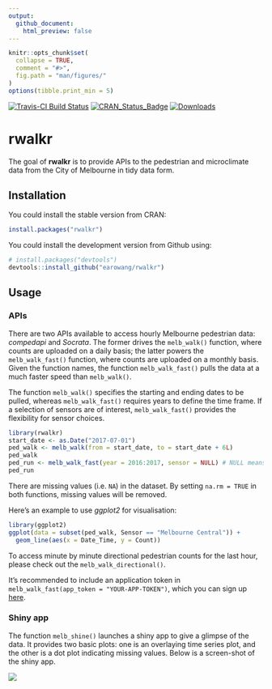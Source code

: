 ```yaml
---
output:
  github_document:
    html_preview: false
---
```


<!-- README.md is generated from README.Rmd. Please edit that file -->

```r
knitr::opts_chunk$set(
  collapse = TRUE,
  comment = "#>",
  fig.path = "man/figures/"
)
options(tibble.print_min = 5)
```

[![Travis-CI Build Status](https://travis-ci.org/earowang/rwalkr.svg?branch=master)](https://travis-ci.org/earowang/rwalkr)
[![CRAN_Status_Badge](http://www.r-pkg.org/badges/version/rwalkr)](https://cran.r-project.org/package=rwalkr)
[![Downloads](http://cranlogs.r-pkg.org/badges/rwalkr?color=brightgreen)](https://cran.r-project.org/package=rwalkr)

# rwalkr

The goal of **rwalkr** is to provide APIs to the pedestrian and microclimate data from the City of Melbourne in tidy data form.

## Installation

You could install the stable version from CRAN:

```r
install.packages("rwalkr")
```

You could install the development version from Github using:

```r
# install.packages("devtools")
devtools::install_github("earowang/rwalkr")
```

## Usage

### APIs

There are two APIs available to access hourly Melbourne pedestrian data: *compedapi* and *Socrata*. The former drives the `melb_walk()` function, where counts are uploaded on a daily basis; the latter powers the `melb_walk_fast()` function, where counts are uploaded on a monthly basis. Given the function names, the function `melb_walk_fast()` pulls the data at a much faster speed than `melb_walk()`.

The function `melb_walk()` specifies the starting and ending dates to be pulled, whereas `melb_walk_fast()` requires years to define the time frame. If a selection of sensors are of interest, `melb_walk_fast()` provides the flexibility for sensor choices.

```r
library(rwalkr)
start_date <- as.Date("2017-07-01")
ped_walk <- melb_walk(from = start_date, to = start_date + 6L)
ped_walk
ped_run <- melb_walk_fast(year = 2016:2017, sensor = NULL) # NULL means all sensors
ped_run
```

There are missing values (i.e. `NA`) in the dataset. By setting `na.rm = TRUE` in both functions, missing values will be removed.

Here's an example to use *ggplot2* for visualisation:

```r
library(ggplot2)
ggplot(data = subset(ped_walk, Sensor == "Melbourne Central")) +
  geom_line(aes(x = Date_Time, y = Count))
```

To access minute by minute directional pedestrian counts for the last hour, please check out the `melb_walk_directional()`.

It's recommended to include an application token in `melb_walk_fast(app_token = "YOUR-APP-TOKEN")`, which you can sign up [here](https://data.melbourne.vic.gov.au/profile/app_tokens).

### Shiny app

The function `melb_shine()` launches a shiny app to give a glimpse of the data. It provides two basic plots: one is an overlaying time series plot, and the other is a dot plot indicating missing values. Below is a screen-shot of the shiny app.

![](man/figure/shiny.png)

